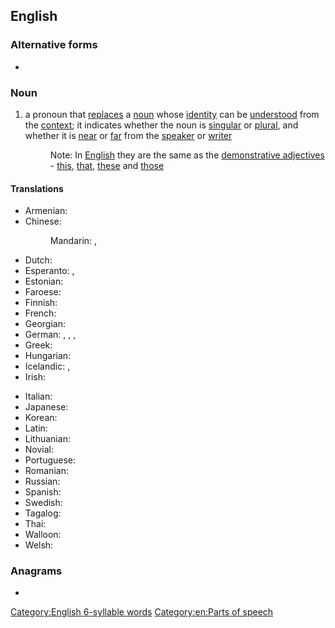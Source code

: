 {{also|demonstrative-pronoun}}
==English==

===Alternative forms===
* {{alter|en|pronoun demonstrative}}

===Noun===
{{en-noun}}

# {{lb|en|grammar}} a pronoun that [[replace]]s a [[noun]] whose [[identity]] can be [[understood]] from the [[context]]; it indicates whether the noun is [[singular]] or [[plural]], and whether it is [[near]] or [[far]] from the [[speaker]] or [[writer]]
#: Note: In [[English]] they are the same as the [[demonstrative adjective]]s - [[this]], [[that]], [[these]] and [[those]]
#: {{hyper|en|pronoun}}
#: {{hypo|en|determinative pronoun}}

====Translations====
{{trans-top|pronoun which replaces a noun}}
* Armenian: {{t|hy|բացատրական դերանուն}}
* Chinese:
*: Mandarin: {{t+|cmn|指示代詞}}, {{t+|cmn|指示代词|tr=zhǐshì dàicí}}
* Dutch: {{t+|nl|aanwijzend voornaamwoord|n}}
* Esperanto: {{t|eo|monstra pronomo}}, {{t+|eo|demonstrativo}}
* Estonian: {{t|et|näitav asesõna}}
* Faroese: {{t|fo|ávísingarfornavn|n}}
* Finnish: {{t+|fi|demonstratiivipronomini}}
* French: {{t+|fr|pronom démonstratif|m}}
* Georgian: {{t|ka|ჩვენებითი ნაცვალსახელი}}
* German: {{t+|de|hinweisendes Fürwort|n}}, {{t+|de|Demonstrativpronomen|n}}, {{t+|de|Demonstrativum|n}}, {{t+|de|Demonstrativ|n}}
* Greek: {{t|el|δεικτική αντωνυμία|f}}
* Hungarian: {{t|hu|mutató névmás}}
* Icelandic: {{t+|is|ábendingarfornafn|n}}, {{t|is|sérstætt ábendingarfornafn|n}}
* Irish: {{t|ga|forainm taispeántach|m}}
{{trans-mid}}
* Italian: {{t+|it|pronome dimostrativo|m}}
* Japanese: {{t+|ja|指示代名詞|tr=しじだいめいし shiji daimeishi}}
* Korean: {{t+|ko|지시대명사}}
* Latin: {{t|la|pronomen demonstrativum}}
* Lithuanian: {{t-check|lt|parodomasis įvardis}}
* Novial: {{t|nov|demonstrativi pronomine}}
* Portuguese: {{t|pt|[[pronome]] [[demonstrativo]]|m}}
* Romanian: {{t+|ro|pronume demonstrativ|n}}
* Russian: {{t|ru|указа́тельное местоиме́ние|n}}
* Spanish: {{t|es|pronombre demostrativo|m}}
* Swedish: {{t+|sv|demonstrativt pronomen|n}}
* Tagalog: {{t|tl|panghalip na pamatlig}}
* Thai: {{t+|th|นิยมสรรพนาม}}
* Walloon: {{t|wa|prono d' mostraedje|m}}
* Welsh: {{t|cy|rhagenw dangosol|m}}
{{trans-bottom}}

===Anagrams===
* {{anagrams|en|a=adeeimnnnoooprrsttuv|pronoun demonstrative}}

[[Category:English 6-syllable words]]
[[Category:en:Parts of speech]]